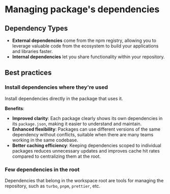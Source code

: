 # Managing package's dependencies

## Dependency Types

- **External dependencies** come from the npm registry, allowing you to leverage valuable code from the ecosystem to build your applications and libraries faster.
- **Internal dependencies** let you share functionality within your repository.


## Best practices

### Install dependencies where they're used

Install dependencies directly in the package that uses it.

**Benefits**:
- **Improved clarity**: Each package clearly shows its own dependencies in its `package.json`, making it easier to understand and maintain.
- **Enhanced flexibility**: Packages can use different versions of the same dependency without conflicts, suitable when there are many teams working in the same codebase.
- **Better caching efficiency**: Keeping dependencies scoped to individual packages reduces unnecessary updates and improves cache hit rates compared to centralizing them at the root.


### Few dependencies in the root

Dependencies that belong in the workspace root are tools for managing the repository, such as `turbo`, `pnpm`, `prettier`, etc.